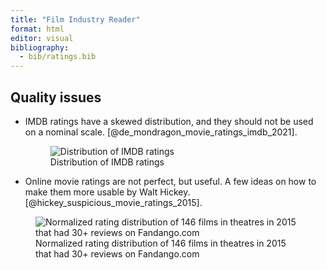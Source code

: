 ```yaml
---
title: "Film Industry Reader"
format: html
editor: visual
bibliography: 
  - bib/ratings.bib
---
```


## Quality issues

-   IMDB ratings have a skewed distribution, and they should not be used on a nominal scale. [@de_mondragon_movie_ratings_imdb_2021].

    ![Distribution of IMDB ratings](https://distributionofthings.com/static/e697f96fd11f2f7da8bf38b2419d77d9/8aab1/imdb_movie_ratings_distribution.webp)

-   Online movie ratings are not perfect, but useful. A few ideas on how to make them more usable by Walt Hickey. [@hickey_suspicious_movie_ratings_2015].

![Normalized rating distribution of 146 films in theatres in 2015 that had 30+ reviews on Fandango.com](https://fivethirtyeight.com/wp-content/uploads/2015/10/hickey-datalab-fandango-2.png?w=610){fig-align="center"}
